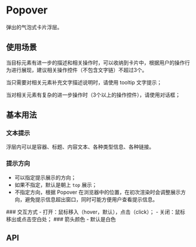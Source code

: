 

<Meta of={PopoverStories} />

# Popover
弹出的气泡式卡片浮层。

## 使用场景

当目标元素有进一步的描述和相关操作时，可以收纳到卡片中，根据用户的操作行为进行展现，建议相关操作控件（不包含文字链）不超过3个。

当只需要对相关元素补充文字描述说明时，请使用 tooltip 文字提示；

当对相关元素有复杂的进一步操作时（3个以上的操作控件），请使用对话框；

## 基本用法
### 文本提示
浮层内可以是容器、标题、内容文本、各种类型信息、各种链接。
<Canvas of={PopoverStories.Basic}/>
### 提示方向
- 可以指定提示展示的方向；
- 如果不指定，默认是朝上 `top` 展示；
- 不指定方向，根据 Popover 在浏览器中的位置，在初次渲染时会调整展示方向，避免提示信息超出窗口，同时可能方便用户查看提示信息。
<Canvas of={PopoverStories.Placement}/>
### 交互方式
- 打开：鼠标移入（hover，默认），点击（click）；
- 关闭：鼠标移出或点击空白处；
<Canvas of={PopoverStories.Trigger}/>
### 箭头颜色
- 默认是白色
<Canvas of={PopoverStories.ArrowShow}/>

## API
<ArgTypes />
